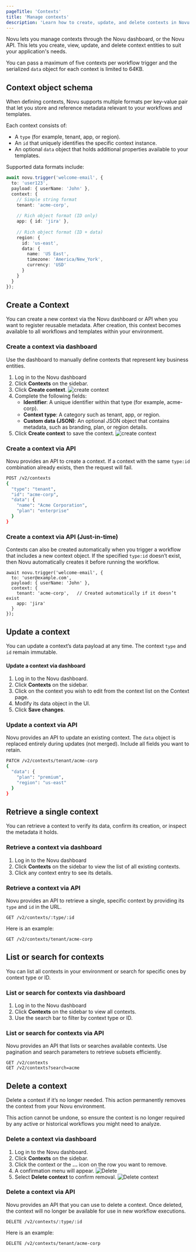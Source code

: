 ```yaml
---
pageTitle: 'Contexts'
title: 'Manage contexts'
description: 'Learn how to create, update, and delete contexts in Novu using the dashboard, or API.'
---
```


Novu lets you manage contexts through the Novu dashboard, or the Novu API. This lets you create, view, update, and delete context entities to suit your application's needs.

<Callout type='warn'>You can pass a maximum of five contexts per workflow trigger and the serialized `data` object for each context is limited to 64KB.</Callout>

## Context object schema

When defining contexts, Novu supports multiple formats per key-value pair that let you store and reference metadata relevant to your workflows and templates.

Each context consists of:
- A `type` (for example, tenant, app, or region).
- An `id` that uniquely identifies the specific context instance.
- An optional `data` object that holds additional properties available to your templates.

Supported data formats include:

```typescript
await novu.trigger('welcome-email', {
  to: 'user123',
  payload: { userName: 'John' },
  context: {
    // Simple string format
    tenant: 'acme-corp', 
    
    // Rich object format (ID only)
    app: { id: 'jira' },                    
    
    // Rich object format (ID + data)
    region: {                               
      id: 'us-east',
      data: {
        name: 'US East',
        timezone: 'America/New_York',
        currency: 'USD'
      }
    }
  }
});
```

## Create a Context

You can create a new context via the Novu dashboard or API when you want to register reusable metadata. After creation, this context becomes available to all workflows and templates within your environment.

### Create a context via dashboard

Use the dashboard to manually define contexts that represent key business entities.

1. Log in to the Novu dashboard
2. Click **Contexts** on the sidebar.
3. Click **Create context**.
![create context](/images/workflows/contexts/create-context.png)
4. Complete the following fields:
    - **Identifier**: A unique identifier within that type (for example, acme-corp).
    - **Context type**: A category such as tenant, app, or region.
    - **Custom data (JSON)**: An optional JSON object that contains metadata, such as branding, plan, or region details.
5. Click **Create context** to save the context.
![create context](/images/workflows/contexts/create-contexts.png)

### Create a context via API

Novu provides an API to create a context. If a context with the same `type:id` combination already exists, then the request will fail.

```bash
POST /v2/contexts
{
  "type": "tenant",
  "id": "acme-corp",
  "data": {
    "name": "Acme Corporation",
    "plan": "enterprise"
  }
}
```

### Create a context via API (Just-in-time)

Contexts can also be created automatically when you trigger a workflow that includes a new context object. If the specified `type:id` doesn’t exist, then Novu automatically creates it before running the workflow.

```
await novu.trigger('welcome-email', {
  to: 'user@example.com',
  payload: { userName: 'John' },
  context: {
    tenant: 'acme-corp',   // Created automatically if it doesn’t exist
    app: 'jira'
  }
});
```

## Update a context

You can update a context’s data payload at any time. The context `type` and `id` remain immutable.

#### Update a context via dashboard

1. Log in to the Novu dashboard.
2. Click **Contexts** on the sidebar.
3. Click on the context you wish to edit from the context list on the Context page. 
4. Modify its data object in the UI.
5. Click **Save changes**.

### Update a context via API

Novu provides an API to update an existing context. The `data` object is replaced entirely during updates (not merged). Include all fields you want to retain.

```bash
PATCH /v2/contexts/tenant/acme-corp
{
  "data": {
    "plan": "premium",
    "region": "us-east"
  }
}
```

## Retrieve a single context

You can retrieve a context to verify its data, confirm its creation, or inspect the metadata it holds.

### Retrieve a context via dashboard

1. Log in to the Novu dashboard
2. Click **Contexts** on the sidebar to view the list of all existing contexts.
3. Click any context entry to see its details.

### Retrieve a context via API

Novu provides an API to retrieve a single, specific context by providing its `type` and `id` in the URL.

```
GET /v2/contexts/:type/:id
```

Here is an example:
```
GET /v2/contexts/tenant/acme-corp
```

## List or search for contexts

You can list all contexts in your environment or search for specific ones by context type or ID.

### List or search for contexts via dashboard

1. Log in to the Novu dashboard
2. Click **Contexts** on the sidebar to view all contexts.
3. Use the search bar to filter by context type or ID.

### List or search for contexts via API

Novu provides an API that lists or searches available contexts. Use pagination and search parameters to retrieve subsets efficiently.

```
GET /v2/contexts
GET /v2/contexts?search=acme
```

## Delete a context

Delete a context if it’s no longer needed. This action permanently removes the context from your Novu environment. 

<Callout type='warn'>This action cannot be undone, so ensure the context is no longer required by any active or historical workflows you might need to analyze.</Callout>

### Delete a context via dashboard

1. Log in to the Novu dashboard.
2. Click **Contexts** on the sidebar.
3. Click the context or the **...** icon on the row you want to remove.
4. A confirmation menu will appear.
![Delete](/images/workflows/contexts/delete.png)
5. Select **Delete context** to confirm removal.
![Delete context](/images/workflows/contexts/delete-context.png)

### Delete a context via API

Novu provides an API that you can use to delete a context. Once deleted, the context will no longer be available for use in new workflow executions.

```
DELETE /v2/contexts/:type/:id
```

Here is an example:

```
DELETE /v2/contexts/tenant/acme-corp
```
